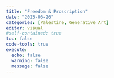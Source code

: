 ```yaml
---
title: "Freedom & Proscription"
date: "2025-06-26"
categories: [Palestine, Generative Art]
editor: visual
#self-contained: true
toc: false
code-tools: true
execute:
  echo: false
  warning: false
  message: false
---
```


::: {#sketch-container style="max-width: 920px;"}
```{=html}
<script src="https://cdnjs.cloudflare.com/ajax/libs/p5.js/1.9.0/p5.js"></script>

<script src="OPTIBuffer-Bold.otf"></script>

<script>
let font; // Font variable
let particles = []; // Array to store particles
let particleText = "WE ARE ALL PALESTINE ACTION!"; // Text to be displayed
let fontSize; // Font size
let maxWidth; // Maximum width for text
let textHeight; // Height of the text
let particlePool = []; // Particle pool for reusing particles - method from game dev

let lastInteractionTime = 0;
let isInteracting = false;
const SETTLE_DELAY = 500; // ms before starting to settle
const SETTLE_DURATION = 2000; // ms to fully settle

// Preload function to load font
function preload() {
    font = loadFont('OPTIBuffer-Bold.otf')//  'Atkinson-Hyperlegible-Regular-102.otf'); // Replace with your font
}

// Setup function to initialize canvas and text setup
function setup() {
    let sketchContainer = document.getElementById('sketch-container');
    let divWidth = sketchContainer.offsetWidth;

    textFont(font);
    fontSize = Math.sqrt(divWidth * 0.9) * 2.8; // Set font size to square root of div width (yeah this is stupid but I was tinkering)
    textSize(fontSize);
    maxWidth = divWidth * 0.9; // Set maximum text width to 90% of div width

    setupText(); // This will calculate textHeight

    let canvas = createCanvas(divWidth, textHeight); // Set canvas height to textHeight
    canvas.parent('sketch-container');
    //pixelDensity(1);
    
      // Attach touch handlers to *just* this canvas
canvas.touchStarted(() => { isInteracting = true; lastInteractionTime = millis(); return false; });
  canvas.touchMoved(()  => { isInteracting = true; lastInteractionTime = millis(); return false; });
  canvas.touchEnded(()  => { isInteracting = false; lastInteractionTime = millis(); return false; });
}

// Function to handle window resize event
function windowResized() {
    let sketchContainer = document.getElementById('sketch-container');
    let divWidth = sketchContainer.offsetWidth;

    fontSize = Math.sqrt(divWidth * 0.9) * 2.8; // Recalculate font size
    textSize(fontSize);
    maxWidth = divWidth * 0.9; // Recalculate maximum text width
    setupText(); // Recalculate textHeight

    resizeCanvas(divWidth, textHeight); // Adjust canvas size
}

// Function to setup text particles
function setupText() {
    particles = [];
    particlePool = [];
    let x = 10;
    let y = fontSize;
    textHeight = 0; // Reset text height

    let words = particleText.split(' ');
    for (let i = 0; i < words.length; i++) {
        let wordWidth = textWidth(words[i] + ' ');
        if (x + wordWidth > maxWidth) {
            x = 10;
            y += fontSize;
        }

        let points = font.textToPoints(words[i], x, y, fontSize, {
            sampleFactor: 0.3
        });

        for (let j = 0; j < points.length; j++) {
            let particle;
            if (particlePool.length > 0) {
                particle = particlePool.pop(); // Reuse particle from the pool
                particle.reset(points[j].x, points[j].y);
            } else {
                particle = new Particle(points[j].x, points[j].y); // Create new particle
            }
            particles.push(particle);
        }

        x += wordWidth;
        textHeight = Math.max(textHeight, y); // Update text height
    }
    textHeight += 5; // Add 5px padding below the last word
}

let colors = [
              '#e4312b' //, left out additional colours - just red
              //'#000000', 
              //'#149954'
              ]; // Color array

// Particle class
class Particle {
    constructor(x, y) {
        this.pos = createVector(random(width), random(height)); // Initialize position randomly
        this.target = createVector(x, y); // Target vector
        this.vel = p5.Vector.random2D(); // Velocity vector
        this.acc = createVector(); // Acceleration vector
        this.maxspeed = 6; //10; // Maximum speed
        this.maxforce = 1; // Maximum steering force
        let c = color(random(colors)); // Choose a random color
        this.color = [red(c), green(c), blue(c)]; // Set particle color
    }

    // Reset particle position and target
    reset(x, y) {
        this.pos.set(random(width), random(height));
        this.target.set(x, y);
    }



// slightly improved for touchscreen and timeout so particles settle

behaviors() {
    let arrive = this.arrive(this.target);
    
    let pointer;
    if (touches.length > 0) {
        pointer = createVector(touches[0].x, touches[0].y);
    } else {
        pointer = createVector(mouseX, mouseY);
    }
    
    // Check if we should be interacting RIGHT NOW
    let shouldInteract = false;
    
    // Desktop: mouse is over canvas
    if (mouseX > 0 && mouseX < width && mouseY > 0 && mouseY < height) {
        shouldInteract = true;
    }
    
    // Mobile: touching
    if (touches.length > 0) {
        shouldInteract = true;
    }
    
    // Update last interaction time if currently interacting
    if (shouldInteract) {
        lastInteractionTime = millis();
    }
    
    // Calculate settle factor
    let timeSinceInteraction = millis() - lastInteractionTime;
    let settleFactor = 1;
    
    if (timeSinceInteraction < SETTLE_DELAY) {
        settleFactor = 0;
    } else if (timeSinceInteraction < SETTLE_DELAY + SETTLE_DURATION) {
        let settleProgress = (timeSinceInteraction - SETTLE_DELAY) / SETTLE_DURATION;
        settleFactor = settleProgress;
    }
    
    let flee = this.flee(pointer);
    
    arrive.mult(1);
    flee.mult(5 * (1 - settleFactor));
    
    this.applyForce(arrive);
    this.applyForce(flee);
}


    // Apply force to particle
    applyForce(f) {
        this.acc.add(f); // Add force to acceleration
    }

    // Update particle position and velocity
    update() {
        this.pos.add(this.vel); // Update position
        this.vel.add(this.acc); // Update velocity
        this.acc.mult(0); // Reset acceleration
    }

    // Display particle
    show() {
        fill(this.color[0], this.color[1], this.color[2]);
        noStroke();
        ellipse(this.pos.x, this.pos.y, 4, 4); // Draw particle as ellipse - will render faster apparently
    }

    // Arrive behavior
    arrive(target) {
        let desired = p5.Vector.sub(target, this.pos); // Calculate desired vector
        let d = desired.mag(); // Calculate distance to target
        let speed = this.maxspeed; // Set speed to maximum speed
        if (d < 100) { // If distance is less than 100, adjust speed
            speed = map(d, 0, 100, 0, this.maxspeed);
        }
        desired.setMag(speed); // Set desired vector magnitude
        let steer = p5.Vector.sub(desired, this.vel); // Calculate steering force
        steer.limit(this.maxforce); // Limit steering force
        return steer; // Return steering force
    }

    // Flee behavior
    flee(target) {
        let desired = p5.Vector.sub(target, this.pos); // Calculate desired vector
        let d = desired.mag(); // Calculate distance to target
        if (d < 50) { // If distance is less than 50, flee from target
            desired.setMag(this.maxspeed); // Set desired vector magnitude
            desired.mult(-1); // Reverse desired vector
            let steer = p5.Vector.sub(desired, this.vel); // Calculate steering force
            steer.limit(this.maxforce); // Limit steering force
            return steer; // Return steering force
        } else {
            return createVector(0, 0); // Return zero vector if not fleeing
        }
    }
}



// Draw function to update and display particles
function draw() {
    background(255); // Set background color
    particles.forEach(particle => {
        particle.behaviors(); // Apply behaviors to particle
        particle.update(); // Update particle position and velocity
        particle.show(); // Display particle
    });
}

// Function to return particles to the pool
function returnParticlesToPool() {
    particles.forEach(particle => {
        particlePool.push(particle);
    });
    particles = [];
}

function resetAnimation() {
    clear(); // Clears the canvas
    returnParticlesToPool(); // Returns current particles to the pool
    setupText(); // Recreates particles for the text
    draw(); // Draws the new state of the particles
}

function mouseClicked() {
    // Check if the click is inside the canvas or a specific div
    if (mouseX > 0 && mouseX < width && mouseY > 0 && mouseY < height) {
        resetAnimation();
    }
}
</script>
```
:::
